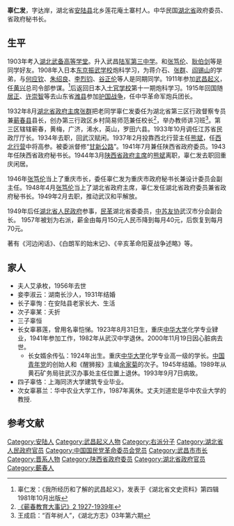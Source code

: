 '''辜仁发'''{{BD|1890年||1966年|8月18日}}，字达岸，湖北省[[安陆县|安陆县]]北乡莲花庵土寨村人。中华民国[[湖北省|湖北省]]政府委员、省政府秘书长。
==生平==
1903年考入[[陆军小学堂|湖北武备高等学堂]]。升入武昌[[陆军中学堂|陆军第三中学]]。和[[张笃伦|张笃伦]]、[[耿伯剑|耿伯剑]]等是同学好友。1908年入日本[[东京振武学校|东京振武学校]]炮科学习，为蒋介石、[[张群|张群]]、[[阎锡山|阎锡山]]的学弟，与[[何应钦|何应钦]]、[[朱绍良|朱绍良]]、[[李烈钧|李烈钧]]、[[谷正伦|谷正伦]]等人是同期同学。1911年参加[[武昌起义|武昌起义]]，任[[黄兴|黄兴]]总司令部参谋。<ref>辜仁发：《我所经历和了解的武昌起义》，发表于《湖北省文史资料》第四辑1981年10月出版</ref>后返回日本入[[日本士官学校|士官学校]]第十一期炮科学习。1915年回国随[[居正|居正]]、[[许崇智|许崇智]]等去山东省[[潍县|潍县]]参加[[护国战争|护国战争]]，任中华革命军炮兵团长。

<!--1917年7月，孙中山发动[[护法战争|护法战争]]，派辜仁发等赴山西太原协助[[阎锡山|阎锡山]]整军经武，开办军事学校。1918年秋任山西学兵团干训队第3队队长，1919年任学兵团3营营长。追随阎锡山参加第一次直奉战争、第二次直奉战争、北京政变等。1924年冬季，阎锡山部扩编为十一个旅，称为第二次扩军，任第2师第9旅18团（炮兵训练团）团长。1928年2月任国民革命军第三集团军炮兵前敌总指挥兼炮兵1团团长。1928年6月[[阎军|阎军]]攻入北京，任第3集团军总部参谋处长、代理参谋长。1929年1月任国军编遣委员会第三编遣区副主任；阎锡山则针锋相对，实行了第四次扩军，辜仁发被提升为第三方面军炮兵司令部副司令兼炮兵第一旅旅长。与当时炮兵司令[[周岱|周岱]]不合。1930年参加[[中原大战|中原大战]]，阎锡山在太原成立陆海空军总司令部，[[刘骥|刘骥]]为参谋长，辜仁发为参谋处处长。阎锡山宣布战败下野后，辜仁发和冯玉祥的参谋长[[熊斌|熊斌]]投靠南京国民政府。1931年11月任国民政府[[参军处|参军处]]中将参军。
-->
1932年8月[[湖北省政府主席|湖北省政府主席]][[张群|张群]]把老同学辜仁发委任为湖北省第三区行政督察专员兼[[蕲春县|蕲春县]]县长，创办第三行政区乡村简易师范兼任校长<ref>[https://www.qizhou.com.cn/article-7497-1.html 《蕲春教育大事记》2 1927-1939年]</ref>，举办教师讲习班<ref>王成启：“百年树人”，《湖北方志》03年第六期</ref>。第三区辖辖蕲春，黄梅，广济，浠水，英山，罗田六县。1933年10月调任江苏省民政厅厅长。1934年去职，回武汉赋闲。1937年2月投靠西北行营主任[[熊斌|熊斌]]，任[[西北行营|西北行营]]中将高参。被委派督修“[[甘新公路|甘新公路]]”。1941年7月兼任陕西省政府委员。1943年任陕西省政府秘书长。1944年3月[[陕西省政府主席|陕西省政府主席]]的[[熊斌|熊斌]]离职，辜仁发去职回重庆闲居。

1946年[[张笃伦|张笃伦]]当上了重庆市长，委任辜仁发为重庆市政府秘书长兼设计委员会副主任。1948年4月[[张笃伦|张笃伦]]当上了湖北省政府主席，辜仁发任湖北省政府委员兼省政府秘书长。1949年2月去职，推动武汉和平解放。

1949年后任[[湖北省人民政府|湖北省人民政府]]参事，[[民革|民革]]湖北省委委员，[[中苏友协|中苏友协]]武汉市分会副会长。 1957年被划为右派，薪金由每月150元人民币降到每月40元，后恢复到每月70元。

著有《河边闲话》、《白朗军的始末记》、《辛亥革命阳夏战争述略》等。
==家人==
* 夫人艾承枚，1956年去世
* 妾李淑云：湖南长沙人，1931年结婚
* 长子辜恂：在安陆县老家长大、生活
* 次子辜某：夭折
* 三子辜恒
* 长女辜慕莲，曾用名辜恺悌。1923年8月31日生，重庆[[中华大学|中华大学]]化学专业肄业，1941年参加工作，1982年从武汉中学退休。2000年11月19日因心脏病去世。
** 长女婿余传弘：1924年出生。重庆[[私立武昌中华大学|中华大学]]化学专业高一级的学长。[[中国青年党|中国青年党]]的创始人和《醒狮报》主编[[余家菊|余家菊]]的次子。1945年结婚。1989年从黄石矿务局驻武汉办事处主任位置上退休。1993年9月7日病故。
* 四子辜恪：上海同济大学建筑专业毕业。
* 次女辜慕兰：华中农业大学工作，1987年离休。丈夫刘道宏是华中农业大学的教授.

==参考文献==
<references/>

[[Category:安陆人|Category:安陆人]]
[[Category:武昌起义人物|Category:武昌起义人物]]
[[Category:右派分子|Category:右派分子]]
[[Category:湖北省人民政府官员|Category:湖北省人民政府官员]]
[[Category:中国国民党革命委员会党员|Category:中国国民党革命委员会党员]]
[[Category:武昌市市长|Category:武昌市市长]]
[[Category:晋系人物|Category:晋系人物]]
[[Category:陕西省政府委员|Category:陕西省政府委员]]
[[Category:湖北省政府官员|Category:湖北省政府官员]]
[[Category:蘄春人|Category:蘄春人]]